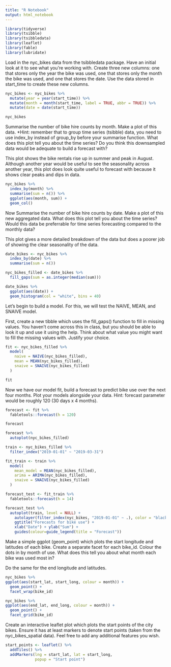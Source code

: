 ```yaml
---
title: "R Notebook"
output: html_notebook
---
```


```r
library(tidyverse) 
library(tsibble) 
library(tsibbledata) 
library(leaflet) 
library(fable)
library(lubridate) 
```

Load in the nyc_bikes data from the tsibbledata package. Have an initial look at it to see what you’re working with. Create three new columns: one that stores only the year the bike was used, one that stores only the month the bike was used, and one that stores the date. Use the data stored in start_time to create these new columns. 
```r
nyc_bikes <- nyc_bikes %>% 
  mutate(year = year(start_time)) %>% 
  mutate(month = month(start_time, label = TRUE, abbr = TRUE)) %>% 
  mutate(date = date(start_time)) 

nyc_bikes 
```

Summarise the number of bike hire counts by month. Make a plot of this data. *Hint: remember that to group time series (tsibble) data, you need to use index_by instead of group_by before your summarise function. What does this plot tell you about the time series? Do you think this downsampled data would be adequate to build a forecast with? 

This plot shows the bike rentals rise up in summer and peak in August. Although another year would be useful to see the seasonality across another year, this plot does look quite useful to forecast with because it shows clear peaks and dips in data. 

```r
nyc_bikes %>% 
  index_by(month) %>% 
  summarise(sum = n()) %>% 
  ggplot(aes(month, sum)) + 
  geom_col() 
```

Now Summarise the number of bike hire counts by date. Make a plot of this new aggregated data. What does this plot tell you about the time series? Would this data be preferrable for time series forecasting compared to the monthly data? 

This plot gives a more detailed breakdown of the data but does a poorer job of showing the clear seasonality of the data. 

```r
date_bikes <- nyc_bikes %>% 
  index_by(date) %>% 
  summarise(sum = n())
```


```r
nyc_bikes_filled <- date_bikes %>% 
  fill_gaps(sum = as.integer(median(sum)))
```


```r
date_bikes %>% 
  ggplot(aes(date)) + 
  geom_histogram(col = "white", bins = 40) 
```

Let’s begin to build a model. For this, we will test the NAIVE, MEAN, and SNAIVE model.

First, create a new tibble which uses the fill_gaps() function to fill in missing values. You haven’t come across this in class, but you should be able to look it up and use it using the help. Think about what value you might want to fill the missing values with. Justify your choice. 

```r
fit <- nyc_bikes_filled %>% 
  model(
    naive = NAIVE(nyc_bikes_filled), 
    mean = MEAN(nyc_bikes_filled), 
    snaive = SNAIVE(nyc_bikes_filled)
  )  

fit 
```

Now we have our model fit, build a forecast to predict bike use over the next four months. Plot your models alongside your data.
Hint: forecast parameter would be roughly 120 (30 days x 4 months). 

```r
forecast <- fit %>% 
  fabletools::forecast(h = 120) 

forecast 
```

```r
forecast %>% 
  autoplot(nyc_bikes_filled) 
```

```r
train <- nyc_bikes_filled %>% 
  filter_index("2019-01-01" ~ "2019-03-31") 
```

```r
fit_train <- train %>%
  model(
    mean_model = MEAN(nyc_bikes_filled),
    arima = ARIMA(nyc_bikes_filled),
    snaive = SNAIVE(nyc_bikes_filled)
  )
```

```r
forecast_test <- fit_train %>% 
  fabletools::forecast(h = 14)
```


```r
forecast_test %>%
  autoplot(train, level = NULL) +
    autolayer(filter_index(nyc_bikes, "2019-01-01" ~ .), color = "black") +
    ggtitle("Forecasts for bike use") +
    xlab("Date") + ylab("Sum") +
    guides(colour=guide_legend(title = "Forecast"))
```

Make a simple ggplot (geom_point) which plots the start longitude and latitudes of each bike. Create a separate facet for each bike_id. Colour the dots in by month of use. What does this tell you about what month each bike was used most in? 

Do the same for the end longitude and latitudes. 

```r
nyc_bikes %>% 
ggplot(aes(start_lat, start_long, colour = month)) + 
  geom_point() + 
  facet_wrap(bike_id) 
```

```r
nyc_bikes %>% 
ggplot(aes(end_lat, end_long, colour = month)) + 
  geom_point() + 
  facet_grid(bike_id) 
```

Create an interactive leaflet plot which plots the start points of the city bikes. Ensure it has at least markers to denote start points (taken from the nyc_bikes_spatial data). Feel free to add any additional features you wish. 

```r
start_points <- leaflet() %>%
  addTiles() %>% 
  addMarkers(lng = start_lat, lat = start_long,
             popup = "Start point")
```

